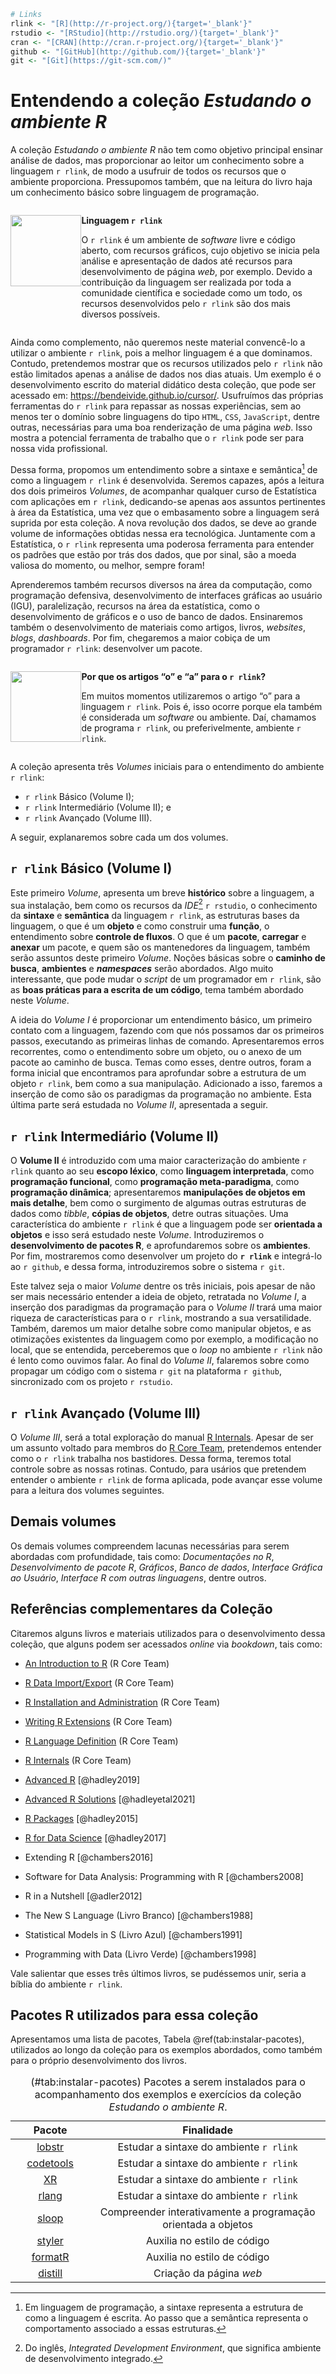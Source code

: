 ```r
# Links
rlink <- "[R](http://r-project.org/){target='_blank'}"
rstudio <- "[RStudio](http://rstudio.org/){target='_blank'}"
cran <- "[CRAN](http://cran.r-project.org/){target='_blank'}"
github <- "[GitHub](http://github.com/){target='_blank'}"
git <- "[Git](https://git-scm.com/)"
```

# Entendendo a coleção *Estudando o ambiente R *

A coleção *Estudando o ambiente R* não tem como objetivo principal ensinar análise de dados, mas proporcionar ao leitor um conhecimento sobre a linguagem `r rlink`, de modo a usufruir de todos os recursos que o ambiente proporciona. Pressupomos também, que na leitura do livro haja um conhecimento básico sobre linguagem de programação.

::: {.rmdimportant}

:::: {style="display: flex;"}

::: {}

![](stop.png){width=3cm, height=3cm}

:::

::: {}

**Linguagem `r rlink`**



O `r rlink` é um ambiente de *software* livre e código aberto, com recursos gráficos, cujo objetivo se inicia pela análise e apresentação de dados até recursos para desenvolvimento de página *web*, por exemplo. Devido a contribuição da linguagem ser realizada por toda a comunidade científica e sociedade como um todo, os recursos desenvolvidos pelo `r rlink` são dos mais diversos possíveis.

:::

::::

:::



Ainda como complemento, não queremos neste material convencê-lo a utilizar o ambiente `r rlink`, pois a melhor linguagem é a que dominamos. Contudo, pretendemos mostrar que os recursos utilizados pelo `r rlink` não estão limitados apenas a análise de dados nos dias atuais. Um exemplo é o desenvolvimento escrito  do material didático desta coleção, que pode ser acessado em: [https://bendeivide.github.io/cursor/](https://bendeivide.github.io/cursor/). Usufruímos das próprias ferramentas do `r rlink` para repassar as nossas experiências, sem ao menos ter o domínio sobre linguagens do tipo `HTML`, `CSS`, `JavaScript`, dentre outras, necessárias para uma boa renderização de uma página *web*. Isso mostra a potencial ferramenta de trabalho que o `r rlink` pode ser para nossa vida profissional.

Dessa forma, propomos um entendimento sobre a sintaxe e semântica^[Em linguagem de programação, a sintaxe representa a estrutura de como a linguagem é escrita. Ao passo que a semântica representa o comportamento associado a essas estruturas.] de como a linguagem `r rlink` é desenvolvida. Seremos capazes, após a leitura dos dois primeiros *Volumes*, de acompanhar qualquer curso de Estatística com aplicações em `r rlink`, dedicando-se apenas aos assuntos pertinentes à área da Estatística, uma vez que o embasamento sobre a linguagem será suprida por esta coleção. A nova revolução dos dados, se deve ao grande volume de informações obtidas nessa era tecnológica. Juntamente com a Estatística, o `r rlink` representa uma poderosa ferramenta para entender os padrões que estão por trás dos dados, que por sinal, são a moeda valiosa do momento, ou melhor, sempre foram!

Aprenderemos também recursos diversos na área da computação, como programação defensiva,  desenvolvimento de interfaces gráficas ao usuário (IGU), paralelização, recursos na área da estatística, como o desenvolvimento de gráficos e o uso de banco de dados. Ensinaremos também o desenvolvimento de materiais como artigos, livros, *websites*, *blogs*, *dashboards*. Por fim, chegaremos a maior cobiça de um programador `r rlink`: desenvolver um pacote.

::: {.rmdimportant}

:::: {style="display: flex;"}

::: {}

![](stop.png){width=3cm, height=3cm}

:::

::: {}

**Por que os artigos "o" e "a" para o `r rlink`?**


Em muitos momentos utilizaremos o artigo "o" para a linguagem `r rlink`. Pois é, isso ocorre porque ela também é considerada um *software* ou ambiente. Daí, chamamos de programa `r rlink`, ou preferivelmente, ambiente `r rlink`.

:::

::::

:::


A coleção apresenta três *Volumes* iniciais para o entendimento do ambiente  `r rlink`:

- `r rlink` Básico (Volume I);
- `r rlink` Intermediário (Volume II); e 
- `r rlink` Avançado (Volume III).

A seguir, explanaremos sobre cada um dos volumes.

## `r rlink` Básico (Volume I)

Este primeiro *Volume*, apresenta um breve **histórico** sobre a linguagem, a sua instalação, bem como os recursos da *IDE*^[Do inglês, *Integrated Development Environment*, que significa ambiente de desenvolvimento integrado.] `r rstudio`, o conhecimento da **sintaxe** e **semântica** da linguagem `r rlink`, as estruturas bases da linguagem, o que é um **objeto** e como construir uma **função**, o entendimento sobre **controle de fluxos**. O que é um **pacote**, **carregar** e **anexar** um pacote, e quem são os mantenedores da linguagem, também serão assuntos deste primeiro *Volume*. Noções básicas sobre o **caminho de busca**, **ambientes** e **_namespaces_** serão abordados. Algo muito interessante, que pode mudar o *script* de um programador em `r rlink`, são as **boas práticas para a escrita de um código**, tema também abordado neste *Volume*.

A ideia do *Volume I* é proporcionar um entendimento básico, um primeiro contato com a linguagem, fazendo com que nós possamos dar os primeiros passos, executando as primeiras linhas de comando. Apresentaremos erros recorrentes, como o entendimento sobre um objeto, ou o anexo de um pacote ao caminho de busca. Temas como esses, dentre outros, foram a forma inicial que encontramos para aprofundar sobre a estrutura de um objeto `r rlink`, bem como a sua manipulação. Adicionado a isso, faremos a inserção de como são os paradigmas da programação no ambiente. Esta última parte será estudada no *Volume II*, apresentada a seguir.

## `r rlink` Intermediário (Volume II)

O **Volume II** é introduzido com uma maior caracterização do ambiente `r rlink` quanto ao seu **escopo léxico**, como **linguagem interpretada**, como **programação funcional**, como **programação meta-paradigma**, como **programação dinâmica**; apresentaremos **manipulações de objetos em mais detalhe**, bem como o surgimento de algumas outras estruturas de dados como *tibble*, **cópias de objetos**, detre outras situações. Uma característica do ambiente `r rlink` é que a linguagem pode ser **orientada a objetos** e isso será estudado neste *Volume*. Introduziremos o **desenvolvimento de pacotes R**, e aprofundaremos sobre os **ambientes**. Por fim, mostraremos como desenvolver um projeto do **`r rlink`** e integrá-lo ao `r github`, e dessa forma, introduziremos sobre o sistema `r git`.

Este talvez seja o maior *Volume* dentre os três iniciais, pois apesar de não ser mais necessário entender a ideia de objeto, retratada no *Volume I*, a inserção dos paradigmas da programação para o *Volume II* trará uma maior riqueza de características para o `r rlink`, mostrando a sua versatilidade. Também, daremos um maior detalhe sobre como manipular objetos, e as otimizações existentes da linguagem como por exemplo, a modificação no local, que se entendida, perceberemos que o *loop* no ambiente `r rlink` não é lento como ouvimos falar. Ao final do *Volume II*, falaremos sobre como propagar um código com o sistema `r git` na plataforma `r github`, sincronizado com os projeto `r rstudio`.

## `r rlink` Avançado (Volume III)

O *Volume III*, será a total exploração do manual [R Internals](https://cran.r-project.org/doc/manuals/R-ints.html). Apesar de ser um assunto voltado para membros do [R Core Team](https://www.r-project.org/contributors.html), pretendemos entender como o `r rlink` trabalha nos bastidores. Dessa forma, teremos total controle sobre as nossas rotinas. Contudo, para usários que pretendem entender o  ambiente `r rlink` de forma aplicada, pode avançar esse volume para a leitura dos volumes seguintes.

## Demais volumes

Os demais volumes compreendem lacunas necessárias para serem abordadas com profundidade, tais como: *Documentações no R*, *Desenvolvimento de pacote R*, *Gráficos*, *Banco de dados*, *Interface Gráfica ao Usuário*, *Interface R com outras linguagens*, dentre outros.

## Referências complementares da Coleção {#referencias}

Citaremos alguns livros e materiais utilizados para o desenvolvimento dessa coleção, que alguns podem ser acessados *online* via *bookdown*, tais como:


 - [An Introduction to R](https://cran.r-project.org/doc/manuals/r-release/R-intro.html) (R Core Team)
 - [R Data Import/Export](https://cran.r-project.org/doc/manuals/r-release/R-data.html) (R Core Team)
 - [R Installation and Administration](https://cran.r-project.org/doc/manuals/r-release/R-admin.html)  (R Core Team)
 - [Writing R Extensions](https://cran.r-project.org/doc/manuals/r-release/R-exts.html) (R Core Team)
 - [R Language Definition](https://cran.r-project.org/doc/manuals/R-lang.html) (R Core Team)
 - [R Internals](https://cran.r-project.org/doc/manuals/R-ints.html) (R Core Team)
 
 - [Advanced R](https://adv-r.hadley.nz/) [@hadley2019]
 - [Advanced R Solutions](http://advanced-r-solutions.rbind.io/) [@hadleyetal2021]
 - [R Packages](https://r-pkgs.org/index.html) [@hadley2015]
 - [R for Data Science](https://r4ds.had.co.nz/) [@hadley2017]
 - Extending R [@chambers2016]
 - Software for Data Analysis: Programming with R [@chambers2008]
 - R in a Nutshell [@adler2012]
 - The New S Language (Livro Branco) [@chambers1988]
 - Statistical Models in S (Livro Azul) [@chambers1991]
 - Programming with Data (Livro Verde) [@chambers1998]

Vale salientar que esses três últimos livros, se pudéssemos unir, seria a bíblia do ambiente `r rlink`.

## Pacotes R utilizados para essa coleção {#pacutilizados}

Apresentamos uma lista de pacotes, Tabela \@ref(tab:instalar-pacotes), utilizados ao longo da coleção para os exemplos abordados, como também para o próprio desenvolvimento dos livros.

Table: (\#tab:instalar-pacotes) Pacotes a serem instalados para o acompanhamento dos exemplos e exercícios da coleção *Estudando o ambiente R*.

| Pacote | Finalidade |
|:------:|:---------------------:|
| [lobstr](https://lobstr.r-lib.org/)  | Estudar a sintaxe do ambiente `r rlink` |
| [codetools](https://cran.r-project.org/package=codetools/)| Estudar a sintaxe do ambiente `r rlink` |
|[XR](https://cran.r-project.org/package=XR/) | Estudar a sintaxe do ambiente `r rlink` |
| [rlang](https://rlang.r-lib.org/) | Estudar a sintaxe do ambiente `r rlink` |
| [sloop](https://sloop.r-lib.org/) | Compreender interativamente a programação orientada a objetos |
| [styler](https://styler.r-lib.org) | Auxilia no estilo de código |
| [formatR](https://yihui.org/formatr) | Auxilia no estilo de código |
| [distill](https://rstudio.github.io/distill/) | Criação da página *web*|





